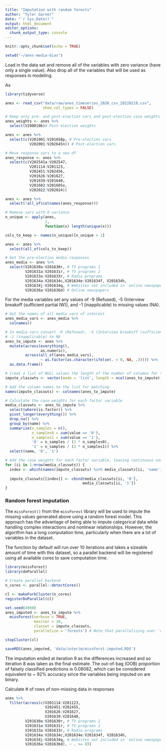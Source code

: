 ```yaml
---
title: "Imputation with random forests"
author: "Tyler Garner"
date: "`r Sys.Date()`"
output: html_document
editor_options: 
  chunk_output_type: console
---
```


```r
knitr::opts_chunk$set(echo = TRUE)

setwd("~/anes-media-bias")
```

Load in the data set and remove all of the variables with zero variance (have only a single value).  Also drop all of the variables that will be used as responses in modeling.

As 

```r
library(tidyverse)

anes <- read_csv("data/raw/anes_timeseries_2020_csv_20220210.csv",
                 show_col_types = FALSE)

# Keep only pre- and post-election vars and post-election case weights
anes_weights <- anes %>%
  select(V200010b)# Post-election weights

anes <- anes %>%
  select(c(V201001:V201658p, # Pre-election vars
           V202001:V202645n)) # Post-election vars

# Move response vars to a new df
anes_response <- anes %>%
  select(c(V202541a:V202547,
           V201114:V201123,
           V202451:V202456,
           V201626:V201627,
           V201639:V201640,
           V201602:V201605x,
           V202022:V202024))

anes <- anes %>%
  select(!all_of(colnames(anes_response)))

# Remove vars with 0 variance
n_unique <- apply(anes,
                  2,
                  function(x) length(unique(x)))

cols_to_keep <- names(n_unique)[n_unique > 1]

anes <- anes %>%
  select(all_of(cols_to_keep))

# Get the pre-election media responses
anes_media <- anes %>%
  select(V201630a:V201630r, # TV programs 1
         V201631a:V201631r, # TV programs 2
         V201633a:V201633r, # Radio programs
         V201634a:V201634c,V201634e:V201634f, V201634h,
         V201634j:V201634q, # Websites not included in 'online newspapers'
         V201636a:V201636d) # Online newspapers
```

For the media variables set any values of -9 (Refused), -5 (Interview breakoff (sufficient partial IW)), and -1 (inapplicable) to missing values (NA).

```r
# Get the names of all media vars of interest
anes_media_vars <- anes_media %>%
  colnames()

# In media vars convert -9 (Refused), -5 (Interview breakoff (sufficient partial IW)), and
# -1 (inapplicable) to NA
anes_to_impute <- anes %>%
  mutate(across(everything(),
                as.numeric),
         across(all_of(anes_media_vars),
                ~ as.factor(as.character(ifelse(. < 0, NA, .))))) %>%
  as.data.frame()
```

```r
# Creat a list of NULL values the length of the number of columns for the imputation dataset
impute_classwts <- vector(mode = 'list', length = ncol(anes_to_impute))

# Add the column names to the list for matching
names(impute_classwts) <- colnames(anes_to_impute)

# Calculate the case weights for each factor variable
media_classwts <- anes_to_impute %>%
  select(where(is.factor)) %>%
  pivot_longer(everything()) %>%
  drop_na() %>%
  group_by(name) %>%
  summarize(n_samples = n(),
            n_samples0 = sum(value == '0'),
            n_samples1 = sum(value == '1'),
            '0' = n_samples / (2 * n_samples0),
            '1' = n_samples / (2 * n_samples1)) %>%
  select(name, '0', '1')

# Add the case weights for each factor variable, leaving continuous variables as NULL
for (ii in 1:nrow(media_classwts)) {
  index <- which(names(impute_classwts) %in% media_classwts[ii, 'name'])
  
  impute_classwts[[index]] <- cbind(media_classwts[ii, '0'], 
                                   media_classwts[ii, '1'])
}
```


### Random forest imputation

The `missForest()` from the `missForest` library will be used to impute the missing values generated above using a random forest model. This approach has the advantage of being able to impute categorical data while handling complex interactions and nonlinear relationships. However, the algorithm has a long computation time, particularly when there are a lot of variables in the dataset.

The function by default will run over 10 iterations and takes a sizeable amount of time with this dataset, so a parallel backend will be registered using all available cores to save computation time.

```r
library(missForest)
library(doParallel)

# Create parallel backend
n_cores <- parallel::detectCores()

cl <- makeForkCluster(n_cores)
registerDoParallel(cl)

set.seed(4960)
anes_imputed <- anes_to_impute %>%
  missForest(verbose = TRUE,
             maxiter = 10,
             classwt = impute_classwts,
             parallelize = 'forests') # Note that parallelizing over 'variables' will cause errors

stopCluster(cl)

saveRDS(anes_imputed, 'data/interim/missForst-imputed.RDS')
```

The imputation ended at iteration 9 as the differences increased and so iteration 8 was taken as the final estimate.
The out-of-bag (OOB) proportion of falsely classified predictions is 0.08082, which can be considered equivalent to ~ 92% accuracy since the variables being imputed on are binary.


Calculate # of rows of non-missing data in responses

```r
anes %>%
  filter(across(c(V201114:V201123,
                  V202451:V202455,
                  V201626:V201627,
                  V201639:V201640,
         V201630a:V201630r, # TV programs 1
         V201631a:V201631r, # TV programs 2
         V201633a:V201633r, # Radio programs
         V201634a:V201634c,V201634e:V201634f, V201634h,
         V201634j:V201634q, # Websites not included in 'online newspapers'
         V201636a:V201636d), ~ . >= 0))
```




